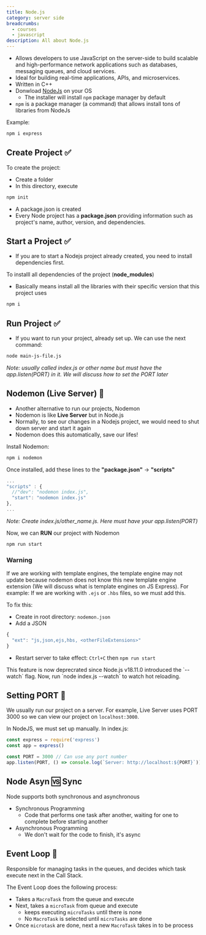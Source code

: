```yaml
---
title: Node.js
category: server side
breadcrumbs: 
  - courses
  - javascript  
description: All about Node.js
---
```


- Allows developers to use JavaScript on the server-side to build scalable and high-performance network applications such as databases, messaging queues, and cloud services.
- Ideal for building real-time applications, APIs, and microservices.
- Written in C++
- Donwload [NodeJs](https://nodejs.org/en/download) on your OS 
	- The installer will install `npm` package manager by default
- `npm` is a package manager (a command) that allows install tons of libraries from NodeJs

Example:

```bash
npm i express
```


## Create Project ✅

To create the project:
- Create a folder
- In this directory, execute

```bash
npm init
```

- A package.json is created
- Every Node project has a **package.json** providing information such as project's name, author, version, and dependencies.

## Start a Project ✅
- If you are to start a Nodejs project already created, you need to install dependencies first.

To installl all dependencies of the project (**node_modules**)
- Basically means install all the libraries with their specific version that this project uses

```bash
npm i
```

## Run Project ✅
- If you want to run your project, already set up. We can use the next command:

```bash
node main-js-file.js
```
*Note: usually called index.js or other name but must have the app.listen(PORT) in it. We will discuss how to set the PORT later*

## Nodemon (Live Server) 💨
- Another alternative to run our projects, Nodemon
- Nodemon is like **Live Server** but in Node.js
- Normally, to see our changes in a Nodejs project, we would need to shut down server and start it again
- Nodemon does this automatically, save our lifes!

Install Nodemon:

```bash
npm i nodemon
```

Once installed, add these lines to the **"package.json"** $\rightarrow$ **"scripts"**

```javascript
...
"scripts" : {
  //"dev": "nodemon index.js",
  "start": "nodemon index.js"
},
...
```
_Note: Create index.js/other_name.js. Here must have your app.listen(PORT)_

Now, we can **RUN** our project with Nodemon
```bash
npm run start
```

### Warning
If we are working with template engines, the template engine may not update because nodemon does not know this new template engine extension (We will discuss what is template engines on JS Express). For example: If we are working with `.ejs`  or `.hbs` files, so we must add this.

To fix this:
- Create in root directory: `nodemon.json`
- Add a JSON

```javascript
{
  "ext": "js,json,ejs,hbs, <otherFileExtensions>"
}
```

- Restart server to take effect: `Ctrl+C` then `npm run start`

<Callout title="Deprecrated">
This feature is now deprecrated since Node.js v18.11.0 introduced the `--watch` flag. Now, run `node index.js --watch` to watch hot reloading.
</Callout>


## Setting PORT 🔨
We usually run our project on a server. For example, Live Server uses PORT 3000 so we can view our project on `localhost:3000`.

In NodeJS, we must set up manually. In index.js:

```javascript
const express = require('express')
const app = express()

const PORT = 3000 // Can use any port number
app.listen(PORT, () => console.log(`Server: http://localhost:${PORT}`))
```


## Node Asyn 🆚 Sync 
Node supports both synchronous and asynchronous
- Synchronous Programming
	- Code that performs one task after another, waiting for one to complete before starting another  
- Asynchronous Programming  
	- We don't wait for the code to finish, it's async


## Event Loop 🔄
Responsible for managing tasks in the queues, and decides which task execute next in the Call Stack.

The Event Loop does the following process:
- Takes a `MacroTask` from the queue and execute
- Next, takes a `microTask` from queue and execute
	- keeps executing `microTasks` until there is none
	- No `MacroTask` is selected until `microTasks` are done
- Once `microtask` are done, next a new `MacroTask` takes in to be process 
